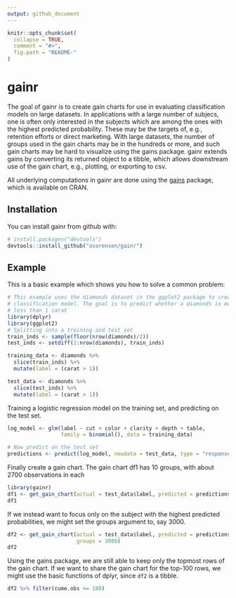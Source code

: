 ```yaml
---
output: github_document
---
```


<!-- README.md is generated from README.Rmd. Please edit that file -->

```r
knitr::opts_chunk$set(
  collapse = TRUE,
  comment = "#>",
  fig.path = "README-"
)
```

# gainr

The goal of gainr is to create gain charts for use in evaluating classification models on large datasets. In applications with a large number of subjecs, one is often only interested in the subjects which are among the ones with the highest predicted probability. These may be the targets of, e.g., retention efforts or direct marketing. With large datasets, the number of groups used in the gain charts may be in the hundreds or more, and such gain charts may be hard to visualize using the gains package. gainr extends gains by converting its returned object to a tibble, which allows downstream use of the gain chart, e.g., plotting, or exporting to csv.

All underlying computations in gainr are done using the [gains](https://cran.r-project.org/web/packages/gains/index.html) package, which is available on CRAN.

## Installation

You can install gainr from github with:

```r
# install.packages("devtools")
devtools::install_github("osorensen/gainr")
```

## Example

This is a basic example which shows you how to solve a common problem:

```r
# This example uses the diamonds dataset in the ggplot2 package to create a
# classification model. The goal is to predict whether a diamonds is more or
# less than 1 carat
library(dplyr)
library(ggplot2)
# Splitting into a training and test set
train_inds <- sample(floor(nrow(diamonds)/2))
test_inds <- setdiff(1:nrow(diamonds), train_inds)

training_data <- diamonds %>% 
  slice(train_inds) %>% 
  mutate(label = (carat > 1))

test_data <- diamonds %>% 
  slice(test_inds) %>% 
  mutate(label = (carat > 1))
```

Training a logistic regression model on the training set, and predicting on the test set.
```r
log_model <- glm(label ~ cut + color + clarity + depth + table, 
                 family = binomial(), data = training_data)

# Now predict on the test set
predictions <- predict(log_model, newdata = test_data, type = "response")
```

Finally create a gain chart. The gain chart df1 has 10 groups, with about 2700 observations in each
```r
library(gainr)
df1 <- get_gain_chart(actual = test_data$label, predicted = predictions)
df1
```

If we instead want to focus only on the subject with the highest predicted probabilities, we might set the groups argument to, say 3000. 
```r
df2 <- get_gain_chart(actual = test_data$label, predicted = predictions,
                      groups = 3000)
df2
```

Using the gains package, we are still able to keep only the topmost rows of the gain chart. If we want to share the gain chart for the top-100 rows, we might use the basic functions of dplyr, since `df2` is a tibble.

```r
df2 %>% filter(cume.obs <= 100)
```

